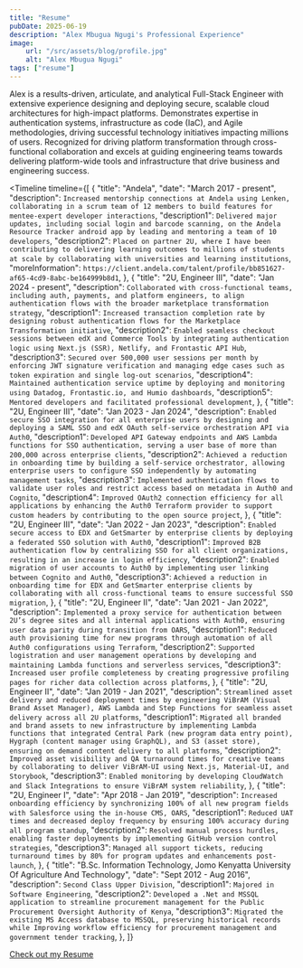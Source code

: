 ```yaml
---
title: "Resume"
pubDate: 2025-06-19
description: "Alex Mbugua Ngugi's Professional Experience"
image:
    url: "/src/assets/blog/profile.jpg"
    alt: "Alex Mbugua Ngugi"
tags: ["resume"]
---
```



<BlogLayout
    title={frontmatter.title}
    description={frontmatter.description}
    image={frontmatter.image.url}
    alt={frontmatter.image.alt}
    date={(frontmatter.pubDate).toString().slice(0,10)}
    tags={frontmatter.tags}>

Alex is a results-driven, articulate, and analytical Full-Stack Engineer with extensive experience designing and deploying secure, scalable cloud architectures for high-impact platforms.
Demonstrates expertise in authentication systems, infrastructure as code (IaC), and Agile methodologies, driving successful technology initiatives impacting millions of users.
Recognized for driving platform transformation through cross-functional collaboration and excels at guiding engineering teams towards delivering platform-wide tools and infrastructure that drive business and engineering success.

<Timeline timeline={[
    {
        "title": "Andela",
        "date": "March 2017 - present",
        "description":
            `Increased mentorship connections at Andela using Lenken,
                collaborating in a scrum team of 12 members to
                    build features for mentee-expert developer interactions`,
        "description1":
            `Delivered major updates, including social login and barcode scanning,
                on the Andela Resource Tracker android app
                    by leading and mentoring a team of 10 developers`,
        "description2":
            `Placed on partner 2U, where I have been
                contributing to delivering learning outcomes to
                    millions of students at scale by collaborating
                        with universities and learning institutions`,
        "moreInformation":
            `https://client.andela.com/talent/profile/bb851627-af65-4cd9-8abc-be164999b8d1`,
    },
    {
        "title": "2U, Engineer III",
        "date": "Jan 2024 - present",
        "description":
            `Collaborated with cross-functional teams,
                including auth, payments, and platform engineers,
                    to align authentication flows with the
                        broader marketplace transformation strategy`,
        "description1":
            `Increased transaction completion rate by designing robust
                authentication flows for the Marketplace Transformation initiative`,
        "description2":
            `Enabled seamless checkout sessions between edX and Commerce Tools
                by integrating authentication logic using
                    Next.js (SSR), Netlify, and Frontastic API Hub`,
        "description3":
            `Secured over 500,000 user sessions per month by
                enforcing JWT signature verification and
                    managing edge cases such as
                        token expiration and single log-out scenarios`,
        "description4":
            `Maintained authentication service uptime by
                deploying and monitoring using Datadog,
                    Frontastic.io, and Humio dashboards`,
        "description5":
            `Mentored developers and facilitated professional development`,
    },
    {
        "title": "2U, Engineer III",
        "date": "Jan 2023 - Jan 2024",
        "description":
            `Enabled secure SSO integration for all enterprise users by
                designing and deploying a SAML SSO and edX OAuth
                    self-service orchestration API via Auth0`,
        "description1":
            `Developed API Gateway endpoints and AWS Lambda functions
                for SSO authentication, serving a user base of
                    more than 200,000 across enterprise clients`,
        "description2":
            `Achieved a reduction in onboarding time by building a
                self-service orchestrator, allowing enterprise users
                    to configure SSO independently by automating management tasks`,
        "description3":
            `Implemented authentication flows to validate user roles
                and restrict access based on metadata in Auth0 and Cognito`,
        "description4":
            `Improved OAuth2 connection efficiency for all applications
                by enhancing the Auth0 Terraform provider to support
                    custom headers by contributing to the open source project`,
    },
    {
        "title": "2U, Engineer III",
        "date": "Jan 2022 - Jan 2023",
        "description":
            `Enabled secure access to EDX and GetSmarter
                by enterprise clients by deploying
                    a federated SSO solution with Auth0`,
        "description1":
            `Improved B2B authentication flow by
                centralizing SSO for all client organizations,
                    resulting in an increase in login efficiency`,
        "description2":
            `Enabled migration of user accounts to Auth0 by implementing
                user linking between Cognito and Auth0`,
        "description3":
            `Achieved a reduction in onboarding time for
                EDX and GetSmarter enterprise clients by
                    collaborating with all cross-functional
                        teams to ensure successful SSO migration`,
    },
    {
        "title": "2U, Engineer II",
        "date": "Jan 2021 - Jan 2022",
        "description":
            `Implemented a proxy service for authentication
                between 2U’s degree sites and all
                    internal applications with Auth0,
                        ensuring user data parity during transition from OARS`,
        "description1":
            `Reduced auth provisioning time for new programs
                through automation of all
                    Auth0 configurations using Terraform`,
        "description2":
            `Supported logistration and user management operations
                by developing and maintaining
                    Lambda functions and serverless services`,
        "description3":
            `Increased user profile completeness by
                creating progressive profiling pages for
                    richer data collection across platforms`,
    },
    {
        "title": "2U, Engineer II",
        "date": "Jan 2019 - Jan 2021",
        "description":
            `Streamlined asset delivery and reduced deployment times by
                engineering ViBrAM (Visual Brand Asset Manager),
                    AWS Lambda and Step Functions for
                        seamless asset delivery across all 2U platforms`,
        "description1":
            `Migrated all branded and brand assets to new infrastructure
                by implementing Lambda functions that
                    integrated Central Park (new program data entry point),
                        Hygraph (content manager using GraphQL),
                            and S3 (asset store), ensuring on demand
                                content delivery to all platforms`,
        "description2":
            `Improved asset visibility and QA turnaround times
                for creative teams by collaborating to deliver ViBrAM-UI
                    using Next.js, Material-UI, and Storybook`,
        "description3":
            `Enabled monitoring by developing CloudWatch and
                Slack Integrations to ensure ViBrAM system reliability`,
    },
    {
        "title": "2U, Engineer I",
        "date": "Apr 2018 - Jan 2019",
        "description":
            `Increased onboarding efficiency by synchronizing
                100% of all new program fields with Salesforce
                    using the in-house CMS, OARS`,
        "description1":
            `Reduced UAT times and decreased deploy frequency
                by ensuring 100% accuracy during all program standup`,
        "description2":
            `Resolved manual process hurdles,
                enabling faster deployments by
                    implementing GitHub version control strategies`,
        "description3":
            `Managed all support tickets, reducing turnaround times
                by 80% for program updates and enhancements post-launch`,
    },
    {
        "title": "B.Sc. Information Technology, Jomo Kenyatta University Of Agriculture And Technology",
        "date": "Sept 2012 - Aug 2016",
        "description":
            `Second Class Upper Division`,
        "description1":
            `Majored in Software Engineering`,
        "description2":
            `Developed a .Net and MSSQL application to streamline
                procurement management for the
                    Public Procurement Oversight Authority of Kenya`,
        "description3":
            `Migrated the existing MS Access database to MSSQL,
                preserving historical records while
                    Improving workflow efficiency for
                        procurement management and government tender tracking`,
    },
]}

> </Timeline>

<span>
<a href="../../Alex%20Mbugua%20Ngugi%20-%20Resume.pdf" target="_blank" rel="noopener noreferrer">Check out my Resume</a>
</span>
</BlogLayout>

